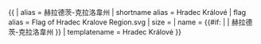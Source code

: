 {{ {{{1<noinclude>|country showdata</noinclude>}}}
| alias = 赫拉德茨-克拉洛韋州
| shortname alias = Hradec Králové
| flag alias = Flag of Hradec Kralove Region.svg
| size = {{{size|}}}
| name = {{#if: {{{name|}}} | {{{name|}}} | 赫拉德茨-克拉洛韋州 }}
<noinclude>
| templatename = Hradec Králové
</noinclude>
}}